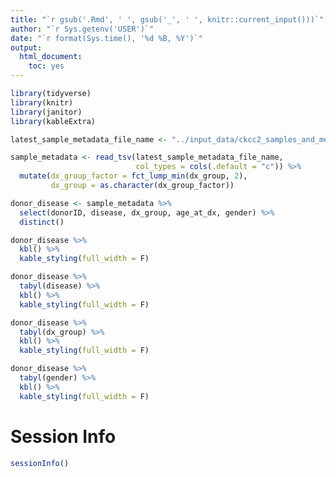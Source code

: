 ```yaml
---
title: "`r gsub('.Rmd', ' ', gsub('_', ' ', knitr::current_input()))`"
author: "`r Sys.getenv('USER')`"
date: "`r format(Sys.time(), '%d %B, %Y')`"
output:
  html_document:
    toc: yes
---
```

  


```r

library(tidyverse)
library(knitr)
library(janitor)
library(kableExtra)
```


```r

latest_sample_metadata_file_name <- "../input_data/ckcc2_samples_and_metadata_from_redcap_2023.10.24_13.26.34.tsv"

sample_metadata <- read_tsv(latest_sample_metadata_file_name,
                            col_types = cols(.default = "c")) %>%
  mutate(dx_group_factor = fct_lump_min(dx_group, 2),
         dx_group = as.character(dx_group_factor))

donor_disease <- sample_metadata %>%
  select(donorID, disease, dx_group, age_at_dx, gender) %>%
  distinct() 

```

```r

donor_disease %>%
  kbl() %>%
  kable_styling(full_width = F)

donor_disease %>%
  tabyl(disease) %>%
  kbl() %>%
  kable_styling(full_width = F)

donor_disease %>%
  tabyl(dx_group) %>%
  kbl() %>%
  kable_styling(full_width = F)

donor_disease %>%
  tabyl(gender) %>%
  kbl() %>%
  kable_styling(full_width = F)
```



# Session Info
```r
sessionInfo()
```


